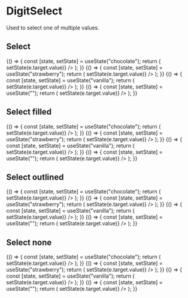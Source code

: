 
<Meta title="Inputs/DigitSelect" component={DigitSelect} />

# DigitSelect

Used to select one of multiple values.

## Select

<Preview>
    <Story name="Normal">
        {() => {
            const [state, setState] = useState("chocolate");
            return (
                <DigitSelect
                    upperLabel="Upper label"
                    lowerLabel="Lower label"
                    valueToTextMap={{
                        chocolate: "Chocolate",
                        vanilla: "Vanilla",
                        strawberry: "Strawberry"
                    }}
                    value={state}
                    onChange={e => setState(e.target.value)}
                />
            );
        }}
    </Story>
    <Story name="Reversed">
        {() => {
            const [state, setState] = useState("strawberry");
            return (
                <DigitSelect
                    upperLabel="Reversed"
                    lowerLabel="Lower label"
                    reverse
                    valueToTextMap={{
                        chocolate: "Chocolate",
                        vanilla: "Vanilla",
                        strawberry: "Strawberry"
                    }}
                    value={state}
                    onChange={e => setState(e.target.value)}
                />
            );
        }}
    </Story>
    <Story name="Other standard value">
        {() => {
            const [state, setState] = useState("vanilla");
            return (
                <DigitSelect
                    upperLabel="Other standard value"
                    lowerLabel="Lower label"
                    valueToTextMap={{
                        chocolate: "Chocolate",
                        vanilla: "Vanilla",
                        strawberry: "Strawberry"
                    }}
                    value={state}
                    onChange={e => setState(e.target.value)}
                />
            );
        }}
    </Story>
    <Story name="Disabled">
        {() => {
            const [state, setState] = useState("");
            return (
                <DigitSelect
                    upperLabel="Upper label"
                    lowerLabel="Lower label"
                    disabled
                    value={state}
                    onChange={e => setState(e.target.value)}
                />
            );
        }}
    </Story>
</Preview>

## Select filled

<Preview>
    <Story name="Normal filled">
        {() => {
            const [state, setState] = useState("chocolate");
            return (
                <DigitSelect
                    upperLabel="Upper label"
                    lowerLabel="Lower label"
                    filled
                    valueToTextMap={{
                        chocolate: "Chocolate",
                        vanilla: "Vanilla",
                        strawberry: "Strawberry"
                    }}
                    value={state}
                    onChange={e => setState(e.target.value)}
                />
            );
        }}
    </Story>
    <Story name="Reversed filled">
        {() => {
            const [state, setState] = useState("strawberry");
            return (
                <DigitSelect
                    upperLabel="Reversed"
                    lowerLabel="Lower label"
                    reverse
                    filled
                    valueToTextMap={{
                        chocolate: "Chocolate",
                        vanilla: "Vanilla",
                        strawberry: "Strawberry"
                    }}
                    value={state}
                    onChange={e => setState(e.target.value)}
                />
            );
        }}
    </Story>
    <Story name="Other standard value filled">
        {() => {
            const [state, setState] = useState("vanilla");
            return (
                <DigitSelect
                    upperLabel="Other standard value"
                    lowerLabel="Lower label"
                    filled
                    valueToTextMap={{
                        chocolate: "Chocolate",
                        vanilla: "Vanilla",
                        strawberry: "Strawberry"
                    }}
                    value={state}
                    onChange={e => setState(e.target.value)}
                />
            );
        }}
    </Story>
    <Story name="Disabled filled">
        {() => {
            const [state, setState] = useState("");
            return (
                <DigitSelect
                    upperLabel="Upper label"
                    lowerLabel="Lower label"
                    filled
                    disabled
                    value={state}
                    onChange={e => setState(e.target.value)}
                />
            );
        }}
    </Story>
</Preview>

## Select outlined

<Preview>
    <Story name="Normal outlined">
        {() => {
            const [state, setState] = useState("chocolate");
            return (
                <DigitSelect
                    upperLabel="Upper label"
                    lowerLabel="Lower label"
                    outlined
                    valueToTextMap={{
                        chocolate: "Chocolate",
                        vanilla: "Vanilla",
                        strawberry: "Strawberry"
                    }}
                    value={state}
                    onChange={e => setState(e.target.value)}
                />
            );
        }}
    </Story>
    <Story name="Reversed outlined">
        {() => {
            const [state, setState] = useState("strawberry");
            return (
                <DigitSelect
                    upperLabel="Reversed"
                    lowerLabel="Lower label"
                    reverse
                    outlined
                    valueToTextMap={{
                        chocolate: "Chocolate",
                        vanilla: "Vanilla",
                        strawberry: "Strawberry"
                    }}
                    value={state}
                    onChange={e => setState(e.target.value)}
                />
            );
        }}
    </Story>
    <Story name="Other standard value outlined">
        {() => {
            const [state, setState] = useState("vanilla");
            return (
                <DigitSelect
                    upperLabel="Other standard value"
                    lowerLabel="Lower label"
                    outlined
                    valueToTextMap={{
                        chocolate: "Chocolate",
                        vanilla: "Vanilla",
                        strawberry: "Strawberry"
                    }}
                    value={state}
                    onChange={e => setState(e.target.value)}
                />
            );
        }}
    </Story>
    <Story name="Disabled outlined">
        {() => {
            const [state, setState] = useState("");
            return (
                <DigitSelect
                    upperLabel="Upper label"
                    lowerLabel="Lower label"
                    outlined
                    disabled
                    value={state}
                    onChange={e => setState(e.target.value)}
                />
            );
        }}
    </Story>
</Preview>

## Select none

<Preview>
    <Story name="Normal none">
        {() => {
            const [state, setState] = useState("chocolate");
            return (
                <DigitSelect
                    upperLabel="Upper label"
                    lowerLabel="Lower label"
                    allowToChooseNone={true}
                    valueToTextMap={{
                        chocolate: "Chocolate",
                        vanilla: "Vanilla",
                        strawberry: "Strawberry"
                    }}
                    value={state}
                    onChange={e => setState(e.target.value)}
                />
            );
        }}
    </Story>
    <Story name="Reversed none">
        {() => {
            const [state, setState] = useState("strawberry");
            return (
                <DigitSelect
                    upperLabel="Reversed"
                    lowerLabel="Lower label"
                    reverse
                    allowToChooseNone={true}
                    valueToTextMap={{
                        chocolate: "Chocolate",
                        vanilla: "Vanilla",
                        strawberry: "Strawberry"
                    }}
                    value={state}
                    onChange={e => setState(e.target.value)}
                />
            );
        }}
    </Story>
    <Story name="Other standard value none">
        {() => {
            const [state, setState] = useState("vanilla");
            return (
                <DigitSelect
                    upperLabel="Other standard value"
                    lowerLabel="Lower label"
                    allowToChooseNone={true}
                    valueToTextMap={{
                        chocolate: "Chocolate",
                        vanilla: "Vanilla",
                        strawberry: "Strawberry"
                    }}
                    value={state}
                    onChange={e => setState(e.target.value)}
                />
            );
        }}
    </Story>
    <Story name="Disabled none">
        {() => {
            const [state, setState] = useState("");
            return (
                <DigitSelect
                    upperLabel="Upper label"
                    lowerLabel="Lower label"
                    allowToChooseNone={true}
                    disabled
                    value={state}
                    onChange={e => setState(e.target.value)}
                />
            );
        }}
    </Story>
</Preview>

<ArgsTable of={DigitSelect} />
